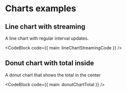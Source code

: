 

# Charts examples

## Line chart with streaming

A line chart with regular interval updates.

<CodeBlock code={{ main: lineChartStreamingCode }} />

## Donut chart with total inside

A donut chart that shows the total in the center

<CodeBlock code={{ main: donutChartTotal }} />
